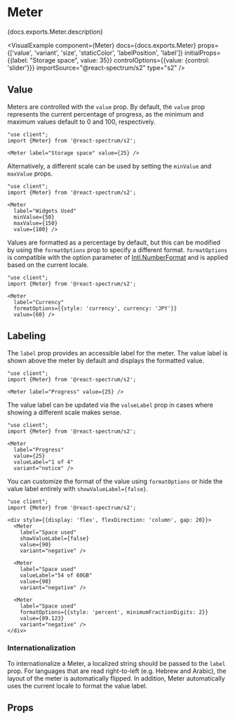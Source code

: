 

# Meter

<PageDescription>{docs.exports.Meter.description}</PageDescription>

<VisualExample
  component={Meter}
  docs={docs.exports.Meter}
  props={['value', 'variant', 'size', 'staticColor', 'labelPosition', 'label']}
  initialProps={{label: "Storage space", value: 35}}
  controlOptions={{value: {control: 'slider'}}}
  importSource="@react-spectrum/s2"
  type="s2" />

## Value

Meters are controlled with the `value` prop. By default, the `value` prop represents the current percentage of progress, as the minimum and maximum values default to 0 and 100, respectively.

```tsx render expanded
"use client";
import {Meter} from '@react-spectrum/s2';

<Meter label="Storage space" value={25} />
```

Alternatively, a different scale can be used by setting the `minValue` and `maxValue` props.

```tsx render hideImports
"use client";
import {Meter} from '@react-spectrum/s2';

<Meter
  label="Widgets Used"
  minValue={50}
  maxValue={150}
  value={100} />
```

Values are formatted as a percentage by default, but this can be modified by using the `formatOptions` prop to specify a different format. `formatOptions` is compatible with the option parameter of [Intl.NumberFormat](https://developer.mozilla.org/en-US/docs/Web/JavaScript/Reference/Global_Objects/NumberFormat) and is applied based on the current locale.

```tsx render hideImports
"use client";
import {Meter} from '@react-spectrum/s2';

<Meter
  label="Currency"
  formatOptions={{style: 'currency', currency: 'JPY'}}
  value={60} />
```

## Labeling

The `label` prop provides an accessible label for the meter. The value label is shown above the meter by default and displays the formatted value.

```tsx render hideImports
"use client";
import {Meter} from '@react-spectrum/s2';

<Meter label="Progress" value={25} />
```

The value label can be updated via the `valueLabel` prop in cases where showing a different scale makes sense.

```tsx render hideImports
"use client";
import {Meter} from '@react-spectrum/s2';

<Meter 
  label="Progress" 
  value={25} 
  valueLabel="1 of 4" 
  variant="notice" />
```

You can customize the format of the value using `formatOptions` or hide the value label entirely with `showValueLabel={false}`.

```tsx render hideImports
"use client";
import {Meter} from '@react-spectrum/s2';

<div style={{display: 'flex', flexDirection: 'column', gap: 20}}>
  <Meter
    label="Space used"
    showValueLabel={false}
    value={90}
    variant="negative" />

  <Meter
    label="Space used"
    valueLabel="54 of 60GB"
    value={90} 
    variant="negative" />

  <Meter
    label="Space used"
    formatOptions={{style: 'percent', minimumFractionDigits: 2}}
    value={89.123}
    variant="negative" />
</div>
```

### Internationalization

To internationalize a Meter, a localized string should be passed to the `label` prop. For languages that are read right-to-left (e.g. Hebrew and Arabic), the layout of the meter is automatically flipped. In addition, Meter automatically uses the current locale to format the value label.

## Props

<PropTable component={docs.exports.Meter} links={docs.links} />
